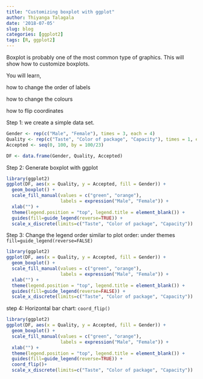 ```yaml
---
title: "Customizing boxplot with ggplot"
author: Thiyanga Talagala
date: '2018-07-05'
slug: blog
categories: [ggplot2]
tags: [R, ggplot2]
---
```


Boxplot is probably one of the most common type of graphics. This will show how to customize boxplots. 

You will learn,

how to change the order of labels

how to change the colours

how to flip coordinates



Step 1: we create a simple data set.

```r
Gender <- rep(c("Male", "Female"), times = 3, each = 4)
Quality <- rep(c("Taste", "Color of package", "Capacity"), times = 1, each = 8)
Accepted <- seq(0, 100, by = 100/23)

DF <- data.frame(Gender, Quality, Accepted)

```

Step 2: Generate boxplot with ggplot

```r
library(ggplot2)
ggplot(DF, aes(x = Quality, y = Accepted, fill = Gender)) +
  geom_boxplot() +
  scale_fill_manual(values = c("green", "orange"),
                    labels = expression("Male", "Female")) +
  xlab("") +
  theme(legend.position = "top", legend.title = element_blank()) + 
  guides(fill=guide_legend(reverse=TRUE)) +
  scale_x_discrete(limits=c("Taste", "Color of package", "Capacity"))
```

Step 3: Change the legend order similar to plot order: under themes `fill=guide_legend(reverse=FALSE)`

```r
library(ggplot2)
ggplot(DF, aes(x = Quality, y = Accepted, fill = Gender)) +
  geom_boxplot() +
  scale_fill_manual(values = c("green", "orange"),
                    labels = expression("Male", "Female")) +
  xlab("") +
  theme(legend.position = "top", legend.title = element_blank()) + 
  guides(fill=guide_legend(reverse=FALSE)) +
  scale_x_discrete(limits=c("Taste", "Color of package", "Capacity"))
```

step 4: Horizontal bar chart: `coord_flip()`

```r
library(ggplot2)
ggplot(DF, aes(x = Quality, y = Accepted, fill = Gender)) +
  geom_boxplot() +
  scale_fill_manual(values = c("green", "orange"),
                    labels = expression("Male", "Female")) +
  xlab("") +
  theme(legend.position = "top", legend.title = element_blank()) + 
  guides(fill=guide_legend(reverse=TRUE)) +
  coord_flip()+
  scale_x_discrete(limits=c("Taste", "Color of package", "Capacity"))
```
